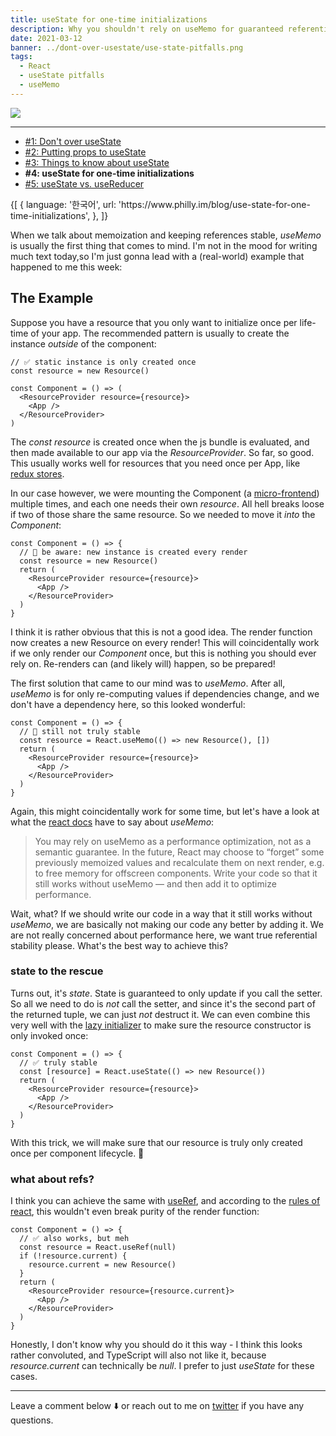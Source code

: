 ```yaml
---
title: useState for one-time initializations
description: Why you shouldn't rely on useMemo for guaranteed referential stability but prefer useState instead
date: 2021-03-12
banner: ../dont-over-usestate/use-state-pitfalls.png
tags:
  - React
  - useState pitfalls
  - useMemo
---
```



<img src="../dont-over-usestate/use-state-pitfalls.png" />

---

- [#1: Don't over useState](dont-over-use-state)
- [#2: Putting props to useState](putting-props-to-use-state)
- [#3: Things to know about useState](things-to-know-about-use-state)
- <b>#4: useState for one-time initializations</b>
- [#5: useState vs. useReducer](use-state-vs-use-reducer)

<Translations>
  {[
    {
      language: '한국어',
      url: 'https://www.philly.im/blog/use-state-for-one-time-initializations',
    },
  ]}
</Translations>

When we talk about memoization and keeping references stable, _useMemo_ is usually the first thing that comes to mind. I'm not in the mood for writing much text today,so I'm just gonna lead with a (real-world) example that happened to me this week:

## The Example

Suppose you have a resource that you only want to initialize once per life-time of your app. The recommended pattern is usually to create the instance _outside_ of the component:

```tsx:title=static-instance
// ✅ static instance is only created once
const resource = new Resource()

const Component = () => (
  <ResourceProvider resource={resource}>
    <App />
  </ResourceProvider>
)
```

The _const resource_ is created once when the js bundle is evaluated, and then made available to our app via the _ResourceProvider_. So far, so good. This usually works well for resources that you need once per App, like [redux stores](https://react-redux.js.org/api/provider#example-usage).

In our case however, we were mounting the Component (a [micro-frontend](https://micro-frontends.org/)) multiple times, and each one needs their own _resource_. All hell breaks loose if two of those share the same resource. So we needed to move it _into_ the _Component_:

```tsx:title=create-in-component {2-3}
const Component = () => {
  // 🚨 be aware: new instance is created every render
  const resource = new Resource()
  return (
    <ResourceProvider resource={resource}>
      <App />
    </ResourceProvider>
  )
}
```

I think it is rather obvious that this is not a good idea. The render function now creates a new Resource on every render! This will coincidentally work if we only render our _Component_ once, but this is nothing you should ever rely on. Re-renders can (and likely will) happen, so be prepared!

The first solution that came to our mind was to _useMemo_. After all, _useMemo_ is for only re-computing values if dependencies change, and we don't have a dependency here, so this looked wonderful:

```tsx:title=use-memo {2-3}
const Component = () => {
  // 🚨 still not truly stable
  const resource = React.useMemo(() => new Resource(), [])
  return (
    <ResourceProvider resource={resource}>
      <App />
    </ResourceProvider>
  )
}
```

Again, this might coincidentally work for some time, but let's have a look at what the [react docs](https://reactjs.org/docs/hooks-reference.html#usememo) have to say about _useMemo_:

> You may rely on useMemo as a performance optimization, not as a semantic guarantee. In the future, React may choose to “forget” some previously memoized values and recalculate them on next render, e.g. to free memory for offscreen components. Write your code so that it still works without useMemo — and then add it to optimize performance.

Wait, what? If we should write our code in a way that it still works without _useMemo_, we are basically not making our code any better by adding it. We are not really concerned about performance here, we want true referential stability please. What's the best way to achieve this?

### state to the rescue

Turns out, it's _state_. State is guaranteed to only update if you call the setter. So all we need to do is _not_ call the setter, and since it's the second part of the returned tuple, we can just _not_ destruct it. We can even combine this very well with the [lazy initializer](things-to-know-about-use-state#2-the-lazy-initializer) to make sure the resource constructor is only invoked once:

```tsx:title=use-state {2-3}
const Component = () => {
  // ✅ truly stable
  const [resource] = React.useState(() => new Resource())
  return (
    <ResourceProvider resource={resource}>
      <App />
    </ResourceProvider>
  )
}
```

With this trick, we will make sure that our resource is truly only created once per component lifecycle. 🚀

### what about refs?

I think you can achieve the same with [useRef](https://reactjs.org/docs/hooks-reference.html#useref), and according to the [rules of react](https://gist.github.com/sebmarkbage/75f0838967cd003cd7f9ab938eb1958f), this wouldn't even break purity of the render function:

```jsx:title=use-ref {2-6,8}
const Component = () => {
  // ✅ also works, but meh
  const resource = React.useRef(null)
  if (!resource.current) {
    resource.current = new Resource()
  }
  return (
    <ResourceProvider resource={resource.current}>
      <App />
    </ResourceProvider>
  )
}
```

Honestly, I don't know why you should do it this way - I think this looks rather convoluted, and TypeScript will also not like it, because _resource.current_ can technically be _null_. I prefer to just _useState_ for these cases.

---

Leave a comment below ⬇️ or reach out to me on [twitter](https://twitter.com/tkdodo) if you have any questions.

<Comments />

